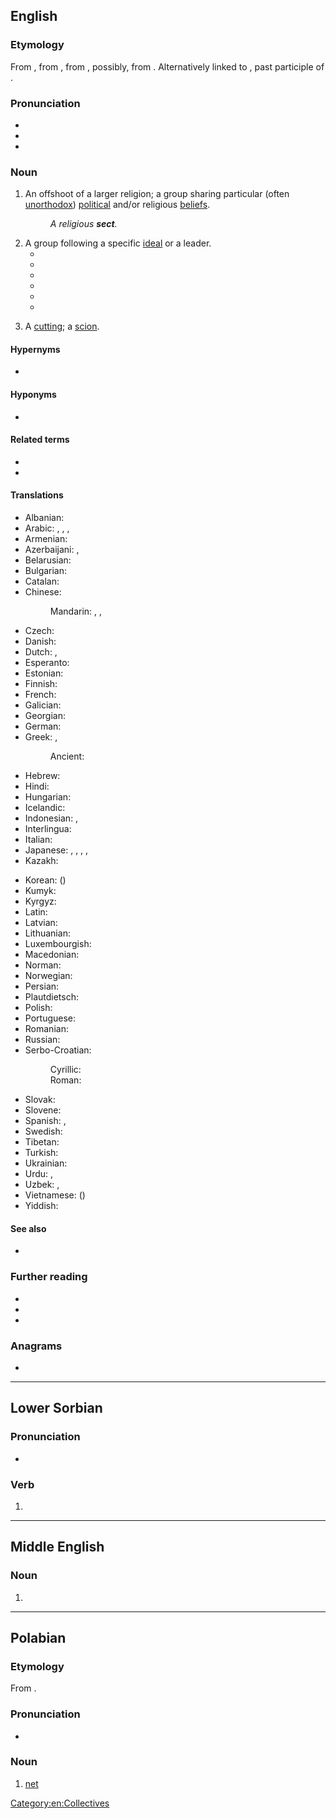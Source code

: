 {{wikipedia|Sect}}
{{wikiquote|Sect}}
==English==

===Etymology===
{{root|en|ine-pro|*sek-}}
{{root|en|ine-pro|*sekʷ-|id=follow}}
From {{inh|en|enm|secte}}, from {{der|en|fro|secte||a sect in philosophy or religion}}, from {{der|en|LL.|secta||a sect in philosophy or religion, a school, party, faction, class, gild, band, particularly a heretical doctrine or sect, etc.}}, possibly, from {{der|en|la|sequi||to follow}}. Alternatively linked to {{m|la|sectus||cut off, divided}}, past participle of {{m|la|secō}}.<!--Century 1911 has the derivation from "secare" as the main one through "secare viam" (take one's way, travel), discussing three alternative explanations as less probable: two of them from "sequi", one more from "secare". M-W online traces the origin to "sequi", so does Online Etymology Dictionary.-->

===Pronunciation===
* {{IPA|en|/sɛkt/}}
* {{audio|en|en-us-sect.ogg|Audio (US)}}
* {{rhymes|en|ɛkt|s=1}}

===Noun===
{{en-noun}}

# An offshoot of a larger religion; a group sharing particular (often [[unorthodox]]) [[political]] and/or religious [[beliefs]].
#: ''A religious '''sect'''.''
# A group following a specific [[ideal]] or a leader.
#* {{quote-book|en|page=104|title=Getting Saved from the Sixties: Moral Meaning in Conversion and Cultural Change|author=Steven M. Tipton|year=1984|publisher=University of California Press|isbn=978-0520052284|passage=Zen Center welcomes visitors, guests, and prospective students, but it does not engage in systematic institutional or network recruiting of new members, unlike the Christian '''sect''' and Erhard Seminars Training.}}
#* {{quote-book|en|page=161|title=Snapping: America's Epidemic of Sudden Personality Change|author=Flo Conway, Jim Siegelman|year=1995|publisher=Stillpoint Press, Inc.|isbn=978-0964765009|passage=Every person who is not a fellow member, and every social, religious and political institution that lies outside the '''sect's''' domain, is portrayed as a representative of Satan's world. In our research, we found that Moonies and members of many Christian sects with similar religious and political doctrines often focus on such beliefs to the exclusion of all other thought.}}
#* {{quote-book|en|page=207|title=Armageddon in Waco: Critical Perspectives on the Branch Davidian Conflict|author=Stuart A. Wright|year=1995|publisher=University Of Chicago Press|isbn=978-0226908458|passage=Peoples Temple and the Branch Davidians both approximated the 'apocalyptic '''sect'''' as an ideal type. In such sects the end of the world is taken as a central tenet.}}
#* {{quote-book|en|page=216|title=Encyclopedia of New Age Beliefs|author=John Ankerberg, John Weldon|year=1996|publisher=Harvest House Publishers|isbn=978-1565071605|passage=There are scores of modern religious cults and '''sects''' that have been influenced by Hinduism to varying degrees. Werner Erhard, founder of 'Landmark Education's 'The Forum',' and 'est' seminars, which have about 700,000 graduates, was influenced by Hinduism through Swami Muktananda, one of Erhard's principal gurus.}}
#* {{quote-book|en|page=75|title=Hearing the Voices of Jonestown|author=Mary McCormick Maaga|isbn=978-0815605157|publisher=Syracuse University Press|year=1998|passage=The Indiana Peoples Temple was essentially a '''sect''', which was joined by new religious movement members in California, which then recruited black church members as it focused its ministry on the residents of urban California.}}
#* {{quote-book|en|page=47|title=Utopias and Utopians: An Historical Dictionary|author=R. C. S. Trahair|year=1999|publisher=Greenwood|isbn=978-0313294655|passage=Branch Davidians are a modern religious '''sect''' that claims to be an offshoot of the Seventh-Day Adventist Church. The church renounced any connection with the sect in the 1930s.}}
# {{lb|en|obsolete}} A [[cutting]]; a [[scion]].

====Hypernyms====
* {{l|en|religion}}

====Hyponyms====
* {{l|en|denomination}}

====Related terms====
* {{l|en|sectarian}}
* {{l|en|sectish}}

====Translations====
{{trans-top|religious movement}}
* Albanian: {{t+|sq|sekt|m}}
* Arabic: {{t|ar|فِرْقَة|f}}, {{t+|ar|مَذْهَب}}, {{t+|ar|طائِفَة|f}}, {{t|ar|نِحْلَة|f}}
* Armenian: {{t+|hy|աղանդ|sc=Armn}}
* Azerbaijani: {{t+|az|məzhəb}}, {{t|az|sekta}}
* Belarusian: {{t|be|сэ́кта|f}}
* Bulgarian: {{t+|bg|се́кта|f}}
* Catalan: {{t+|ca|secta|f}}
* Chinese:
*: Mandarin: {{t+|cmn|宗派|tr=zōngpài|sc=Hani}}, {{t+|cmn|教派|tr=jiàopài|sc=Hani}}, {{qualifier|cult}} {{t+|cmn|邪教|tr=xiéjiào|sc=Hani}}
* Czech: {{t+|cs|sekta|f}}
* Danish: {{t|da|sekt|c}}
* Dutch: {{t+|nl|afscheiding|f}}, {{t+|nl|sekte|f}}
* Esperanto: {{t|eo|sekto}}
* Estonian: {{t|et|sekt}}
* Finnish: {{t+|fi|lahko}} {{qualifier|religious}}
* French: {{t+|fr|secte|f}}
* Galician: {{t|gl|seita|f}}
* Georgian: {{t|ka|სექტა}}
* German: {{t+|de|Sekte|f}}
* Greek: {{t+|el|αίρεση|f}}, {{t+|el|σέκτα|f}}
*: Ancient: {{t|grc|αἵρεσις|f}}
* Hebrew: {{t+|he|כַּת|f|tr=kat}}
* Hindi: {{t|hi|मज़हब|m}}
* Hungarian: {{t+|hu|szekta}}
* Icelandic: {{t|is|sértrúarsöfnuður|m}}
* Indonesian: {{t+|id|sekte}}, {{t+|id|mazhab}}
* Interlingua: {{t|ia|secta}}
* Italian: {{t+|it|setta|f}}
* Japanese: {{t+|ja|宗派|tr=しゅうは, shūha|sc=Jpan}}, {{t|ja|教派|tr=きょうは, kyōha|sc=Jpan}}, {{t|ja|セクト|tr=sekuto|sc=Jpan}}, {{qualifier|cult}} {{t|ja|カルト|tr=karuto|sc=Jpan}}, {{t|ja|分派|tr=ぶんぱ, bunpa|sc=Jpan}}
* Kazakh: {{t+|kk|секта}}
{{trans-mid}}
* Korean: {{t+|ko|종파}} ({{t+|ko|宗派}})
* Kumyk: {{t|kum|мазгьап|tr=mazhap}}
* Kyrgyz: {{t+|ky|секта}}
* Latin: {{t+|la|cultus|m}}
* Latvian: {{t|lv|sekta|f}}
* Lithuanian: {{t|lt|sekta|f}}
* Luxembourgish: {{t|lb|sekten}}
* Macedonian: {{t|mk|секта|f}}
* Norman: {{t|nrf|secte|f}}
* Norwegian: {{t|no|sekt|m}}
* Persian: {{t+|fa|فرقه|tr=ferqe}}
* Plautdietsch: {{t|pdt|Sakjt|f}}
* Polish: {{t+|pl|sekta|f}}
* Portuguese: {{t+|pt|seita|f}}
* Romanian: {{t+|ro|sectă|f}}
* Russian: {{t+|ru|се́кта|f}}
* Serbo-Croatian:
*: Cyrillic: {{t|sh|секта|f}}
*: Roman: {{t+|sh|sekta|f}}
* Slovak: {{t|sk|sekta|f}}
* Slovene: {{t+|sl|sekta|f}}
* Spanish: {{t+|es|secta|f}}, {{t+|es|culto|m}}
* Swedish: {{t+|sv|sekt|c}}
* Tibetan: {{t|bo|ཆོས་ལུགས}}
* Turkish: {{t+|tr|mezhep}}
* Ukrainian: {{t+|uk|се́кта|f}}
* Urdu: {{t|ur|مذہب|m|tr=mazhab}}, {{t|ur|فرقہ|f|tr=firqa}}
* Uzbek: {{t+|uz|mazhab}}, {{t+|uz|sekta}}
* Vietnamese: {{t+|vi|giáo phái}} ({{t|vi|教派|sc=Hani}})
* Yiddish: {{t|yi|סעקטע|f}}
{{trans-bottom}}

====See also====
* {{l|en|cult}}

===Further reading===
* {{R:Webster 1913}}
* {{R:Century 1911}}
* {{R:OneLook}}

===Anagrams===
* {{anagrams|en|a=cest|'tecs|CEST|CTEs|ECTS|ETCS|Stec|TCEs|TECs|cest}}

[[Category:en:Collectives]]

----

==Lower Sorbian==

===Pronunciation===
* {{IPA|dsb|[sɛt͡st]}}

===Verb===
{{head|dsb|verb form}}

# {{supine of|dsb|sec}}

----

==Middle English==

===Noun===
{{head|enm|noun}}

# {{alt form|enm|secte}}

----

==Polabian==

===Etymology===
From {{inh|pox|sla-pro|*sětь}}.

===Pronunciation===
* {{IPA|pox|/sɛtst/}}

===Noun===
{{pox-noun|n}}

# [[net]]